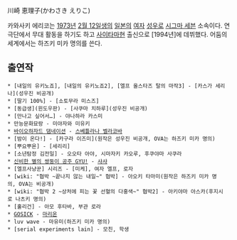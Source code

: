 川崎 恵理子(かわさき えりこ)

카와사키 에리코는 [[1973년]] [[2월 12일]]생의 [[일본]]의 [[여자]] [[성우]]로 [[시그마 세븐]] 소속이다. 연극단에서 무대 활동을 하기도 하고 [[사이타마]]현 출신으로 [1994년]에 데뷔했다. 어둠의 세계에서는 하즈키 미카 명의를 쓴다.

== 출연작 ==
 * [내일의 유키노죠], [내일의 유키노죠2], [엘프 올스타즈 탈의 마작3] - [카스가 세리나](성우진 비공개)
 * [딸기 100%] - [소토무라 미스즈]
 * [동급생](윈도우판) - [사쿠마 치하루](성우진 비공개)
 * [만나고 싶어서…] - 야나하라 카스미
 * 만능문화묘랑 - 미야자와 미유키
 * [[바이오하자드 댐네이션]] - [[스베틀라나 벨라코바]]
 * [밤이 온다!] - [카구라 이즈미](원작은 성우진 비공개, OVA는 하즈키 미카 명의)
 * [뿌요뿌욘] - [세리리]
 * [소년탐정 김전일] - 오오타 아야, 시마자키 카오루, 후쿠야마 사쿠라
 * [[신비한 별의 쌍둥이 공주|신비한 별의 쌍둥이 공주 GYU!]] - [[신비한 별의 쌍둥이 공주/등장인물#s-2.1.1|샤샤]]
 * [엘프사냥꾼] 시리즈 - [미케], 여자 엘프, 로자
 * [wiki: "협박 ~끝나지 않는 내일~" 협박] - 아오키 타마미(원작은 하즈키 미카 명의, OVA는 비공개)
 * [wiki: "협박 2 ~상처에 피는 꽃 선혈의 다홍색~" 협박2] - 아키야마 아스카(후지시로 나츠키 명의)
 * [훌리건] - 아모 후타바, 부관 로라
 * [[GOSICK]] - [[마리온]]
 * luv wave - 마유미(하즈키 미카 명의)
 * [serial experiments lain] - 모친, 학생
